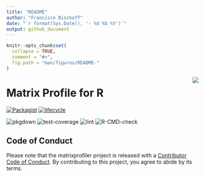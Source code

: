 ```yaml
---
title: "README"
author: "Francisco Bischoff"
date: "`r format(Sys.Date(), '- %d %b %Y')`"
output: github_document
---
```


<!-- README.md is generated from README.Rmd. Please edit that file -->

```r
knitr::opts_chunk$set(
  collapse = TRUE,
  comment = "#>",
  fig.path = "man/figures/README-"
)
```

<img src="man/figures/logo.png" align="right" style="float:right;"/>

# Matrix Profile for R

<!-- badges: start -->

[![Packagist](https://img.shields.io/badge/License-Apache--2.0-brightgreen.svg)](https://choosealicense.com/licenses/apache-2.0/) [![lifecycle](https://img.shields.io/badge/lifecycle-experimental-orange.svg)](https://www.tidyverse.org/lifecycle/#experimental)

![pkgdown](https://github.com/matrix-profile-foundation/matrixprofiler/workflows/pkgdown/badge.svg?branch=develop)
![test-coverage](https://github.com/matrix-profile-foundation/matrixprofiler/workflows/test-coverage/badge.svg?branch=develop)
![lint](https://github.com/matrix-profile-foundation/matrixprofiler/workflows/lint/badge.svg?branch=develop)
![R-CMD-check](https://github.com/matrix-profile-foundation/matrixprofiler/workflows/R-CMD-check/badge.svg?branch=develop)
<!-- badges: end -->

## Code of Conduct

Please note that the matrixprofiler project is released with a [Contributor Code of Conduct](https://contributor-covenant.org/version/2/0/CODE_OF_CONDUCT.html). By contributing to this project, you agree to abide by its terms.

